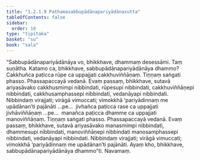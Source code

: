 ```yaml
---
title: "1.2.1.9 Paṭhamasabbupādānapariyādānasutta"
tableOfContents: false
sidebar:
  order: 10
type: "tipitaka"
basket: "su"
book: "sala"
---
```



<DynamicBreadcrumb />

<Division number="61" book="sala" bookNo="13" page="262">

<Paragraph number="181" book="sala">
“Sabbupādānapariyādānāya vo, bhikkhave, dhammaṃ desessāmi. Taṃ suṇātha. Katamo ca, bhikkhave, sabbupādānapariyādānāya dhammo? Cakkhuñca paṭicca rūpe ca uppajjati cakkhuviññāṇaṃ. Tiṇṇaṃ saṅgati phasso. Phassapaccayā vedanā. Evaṃ passaṃ, bhikkhave, sutavā ariyasāvako cakkhusmimpi nibbindati, rūpesupi nibbindati, cakkhuviññāṇepi nibbindati, cakkhusamphassepi nibbindati, vedanāyapi nibbindati. Nibbindaṃ virajjati; virāgā vimuccati; vimokkhā ‘pariyādinnaṃ me upādānan’ti pajānāti …pe…  jivhañca paṭicca rase ca uppajjati jivhāviññāṇaṃ …pe…  manañca paṭicca dhamme ca uppajjati manoviññāṇaṃ. Tiṇṇaṃ saṅgati phasso. Phassapaccayā vedanā. Evaṃ passaṃ, bhikkhave, sutavā ariyasāvako manasmimpi nibbindati, dhammesupi nibbindati, manoviññāṇepi nibbindati manosamphassepi nibbindati, vedanāyapi nibbindati. Nibbindaṃ virajjati; virāgā vimuccati; vimokkhā ‘pariyādinnaṃ me upādānan’ti pajānāti. Ayaṃ kho, bhikkhave, sabbupādānapariyādānāya dhammo”ti.

</Paragraph>
</Division>

<Paragraph number="182" type="center" book="sala">
Navamaṃ.
</Paragraph>